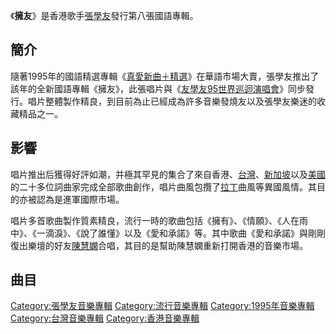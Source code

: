 {{unreferenced|time=2012-06-22T03:19:08+00:00}}
{{Infobox album
| name       = 擁友
| type       = [[專輯|專輯]]
| artist     = [[張學友|張學友]]
| cover      = Hold jacky.jpg
<!-- 未知參數 | background = orange -->
| released   = 1995年9月26日
| recorded   = 1995年
| genre      = [[華語流行音樂|華語流行音樂]]
| length     = 
| label      = [[寶麗金|寶麗金]]
| producer   = [[林明陽|林明陽]]
| reviews    = 
| prev_title = [[過敏世界|過敏世界]]
| prev_year  = 1995
| next_title = [[愛與交響曲|愛與交響曲]]
| next_year  = 1996
}}
《'''擁友'''》是香港歌手[[張學友|張學友]]發行第八張國語專輯。

== 簡介 ==
隨著1995年的國語精選專輯《[[真愛新曲＋精選|真愛新曲＋精選]]》在華語市場大賣，張學友推出了該年的全新國語專輯《擁友》，此張唱片與《[[友學友95世界巡迴演唱會|友學友95世界巡迴演唱會]]》同步發行。唱片整體製作精良，到目前為止已經成為許多音樂發燒友以及張學友樂迷的收藏精品之一。

== 影響 ==
唱片推出后獲得好評如潮，并極其罕見的集合了來自香港、[[台灣|台灣]]、[[新加坡|新加坡]]以及[[美國|美國]]的二十多位詞曲家完成全部歌曲創作，唱片曲風包攬了[[拉丁|拉丁]]曲風等異國風情。其目的亦被認為是進軍國際市場。

唱片多首歌曲製作質素精良，流行一時的歌曲包括《擁有》、《情願》、《人在雨中》、《一滴淚》、《說了誰懂》以及《愛和承諾》等。其中歌曲《愛和承諾》與剛剛復出樂壇的好友[[陳慧嫻|陳慧嫻]]合唱，其目的是幫助陳慧嫻重新打開香港的音樂市場。

==曲目==
{{Tracklist
| collapsed = 
| headline = 
| font_size = 
| total_length = 

| all_writing = 
| all_music = 
| all_lyrics = 
| all_arranger = 
| all_producer = 
| all_except = 

| title1 = 擁有
| note1 = 
| longnote1 = [[福特六和汽車|福特六和汽車]]“All New Liata”廣告曲
| music1 = Danny Beckerman
| lyrics1 = [[謝明訓|謝明訓]]<br>[[林明陽|林明陽]]
| arranger1 = Ric Formosa
| producer1 = 
| extra1 = 
| length1 = 

| title2 = 情愿
| note2 = 
| longnote2 = 
| music2 = [[郭蘅祈|郭子]]
| lyrics2 = [[鄔裕康|鄔裕康]]
| arranger2 = [[趙增熹|趙增熹]]
| producer2 = 
| extra2 = 
| length2 = 

| title3 = 人在雨中
| note3 = 
| longnote3 = 
| music3 = [[吳旭文|吳旭文]]
| lyrics3 = 吳旭文
| arranger3 = [[鍾興民|鍾興民]]
| producer3 = 
| extra3 = 
| length3 = 

| title4 = 一滴淚
| note4 = 
| longnote4 = 粵語版為《我哭了》
| music4 = [[洪堯斌|洪堯斌]]
| lyrics4 = 洪堯斌
| arranger4 = Brock Walsh
| producer4 = 
| extra4 = 
| length4 = 

| title5 = 說了誰懂
| note5 = 
| longnote5 = 
| music5 = [[劉亞文|劉亞文]]
| lyrics5 = 林明陽
| arranger5 = [[屠穎|屠穎]]
| producer5 = 
| extra5 = 
| length5 = 

| title6 = 兩難
| note6 = 
| longnote6 = 
| music6 = [[凌偉文|凌偉文]]
| lyrics6 = [[李姚|李姚]]
| arranger6 = 屠穎
| producer6 = 
| extra6 = 
| length6 = 

| title7 = 愛和承諾
| note7 = [[陳慧嫻|陳慧嫻]]合唱
| longnote7 = [[新加坡電視機構|新加坡電視機構]]電視劇《[[潮州家族|潮州家族]]》插曲
| music7 = [[李偲菘|李偲菘]]
| lyrics7 = [[祈志泉|祈志泉]]
| arranger7 = [[吳慶隆|吳慶隆]]
| producer7 = 
| extra7 = 
| length7 = 

| title8 = 別哭泣
| note8 = 
| longnote8 = 
| music8 = [[王豫民_(音乐人)|王豫民]]
| lyrics8 = 林明陽
| arranger8 = 趙增熹
| producer8 = 
| extra8 = 
| length8 = 

| title9 = 這個冬天不太冷
| note9 = 國語
| longnote9 = 粵語版為《這個冬天不太冷》
| music9 = 張學友
| lyrics9 = [[蕭雅智|蕭雅智]]
| arranger9 = [[楊振龍_(音乐人)|楊振龍]]<br>[[王雙駿|王雙駿]]
| producer9 = 
| extra9 = 
| length9 = 

| title10 = 潮水的諾言
| note10 = 
| longnote10 = [[新加坡電視機構|新加坡電視機構]]電視劇《[[潮州家族|潮州家族]]》主題曲
| music10 = 李偲菘
| lyrics10 = [[程潔茵|程潔茵]]
| arranger10 = 趙增熹
| producer10 = 
| extra10 = 
| length10 = 

| title11 = 如果你懂
| note11 = 
| longnote11 = 粵語版為《多麼的需要你》
| music11 = 郭子
| lyrics11 = [[丁曉雯|丁曉雯]]
| arranger11 = Brock Walsh
| producer11 = 
| extra11 = 
| length11 = 
}}

{{張學友}}

[[Category:張學友音樂專輯|Category:張學友音樂專輯]]
[[Category:流行音樂專輯|Category:流行音樂專輯]]
[[Category:1995年音樂專輯|Category:1995年音樂專輯]]
[[Category:台灣音樂專輯|Category:台灣音樂專輯]]
[[Category:香港音樂專輯|Category:香港音樂專輯]]